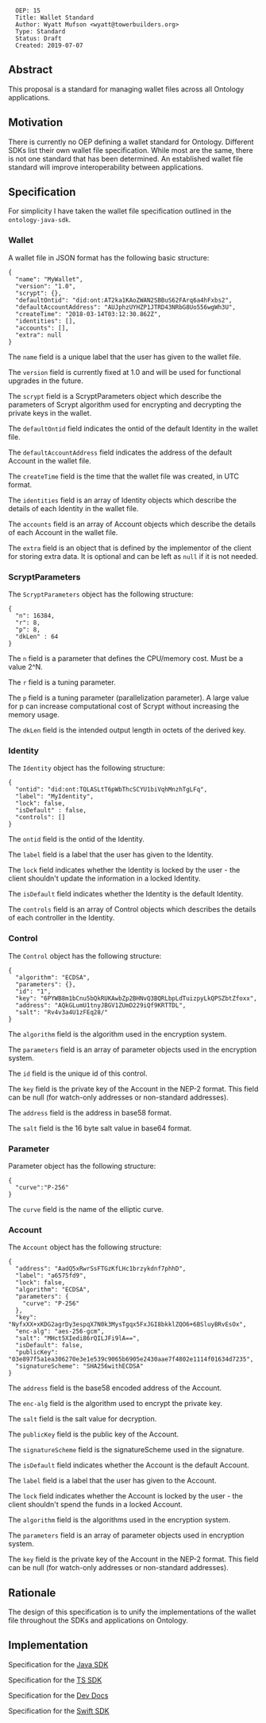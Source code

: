 <pre>
  OEP: 15
  Title: Wallet Standard
  Author: Wyatt Mufson <wyatt@towerbuilders.org>
  Type: Standard
  Status: Draft
  Created: 2019-07-07
</pre>

==Abstract==

This proposal is a standard for managing wallet files across all Ontology applications.

==Motivation==

There is currently no OEP defining a wallet standard for Ontology.
Different SDKs list their own wallet file specification.
While most are the same, there is not one standard that has been determined.
An established wallet file standard will improve interoperability between applications.

==Specification==

For simplicity I have taken the wallet file specification outlined in the <code>ontology-java-sdk</code>.

===Wallet===

A wallet file in JSON format has the following basic structure:

<pre>
{
  "name": "MyWallet",
  "version": "1.0",
  "scrypt": {},
  "defaultOntid": "did:ont:AT2ka1KAoZWAN2SBBuS62FArq6a4hFxbs2",
  "defaultAccountAddress": "AUJphzUYHZP1JTRD43NRbG8Uo556wgWh3U",
  "createTime": "2018-03-14T03:12:30.862Z",
  "identities": [],
  "accounts": [],
  "extra": null
}
</pre>

The <code>name</code> field is a unique label that the user has given to the wallet file.

The <code>version</code> field is currently fixed at 1.0 and will be used for functional upgrades in the future.

The <code>scrypt</code> field is a ScryptParameters object which describe the parameters of Scrypt algorithm used for encrypting and decrypting the private keys in the wallet.

The <code>defaultOntid</code> field indicates the ontid of the default Identity in the wallet file.

The <code>defaultAccountAddress</code> field indicates the address of the  default Account in the wallet file.

The <code>createTime</code> field is the time that the wallet file was created, in UTC format.

The <code>identities</code> field is an array of Identity objects which describe the details of each Identity in the wallet file.

The <code>accounts</code> field is an array of Account objects which describe the details of each Account in the wallet file.

The <code>extra</code> field is an object that is defined by the implementor of the client for storing extra data.
It is optional and can be left as <code>null</code> if it is not needed.

===ScryptParameters===

The <code>ScryptParameters</code> object has the following structure:

<pre>
{
  "n": 16384,
  "r": 8,
  "p": 8,
  "dkLen" : 64
}
</pre>

The <code>n</code> field is a parameter that defines the CPU/memory cost.
Must be a value 2^N.

The <code>r</code> field is a tuning parameter.

The <code>p</code> field is a tuning parameter (parallelization parameter).
A large value for p can increase computational cost of Scrypt without increasing the memory usage.

The <code>dkLen</code> field is the intended output length in octets of the derived key.

===Identity===

The <code>Identity</code> object has the following structure:

<pre>
{
  "ontid": "did:ont:TQLASLtT6pWbThcSCYU1biVqhMnzhTgLFq",
  "label": "MyIdentity",
  "lock": false,
  "isDefault" : false,
  "controls": []
}
</pre>

The <code>ontid</code> field is the ontid of the Identity.

The <code>label</code> field is a label that the user has given to the Identity.

The <code>lock</code> field indicates whether the Identity is locked by the user - the client shouldn't update the information in a locked Identity.

The <code>isDefault</code> field indicates whether the Identity is the default Identity.

The <code>controls</code> field is an array of Control objects which describes the details of each controller in the Identity.

===Control===

The <code>Control</code> object has the following structure:

<pre>
{
  "algorithm": "ECDSA",
  "parameters": {},
  "id": "1",
  "key": "6PYWB8m1bCnu5bQkRUKAwbZp2BHNvQ3BQRLbpLdTuizpyLkQPSZbtZfoxx",
  "address": "AQkGLumU1tnyJBGV1ZUmD229iQf9KRTTDL",
  "salt": "Rv4v3a4U1zFEq28/"
}
</pre>

The <code>algorithm</code> field is the algorithm used in the encryption system.

The <code>parameters</code> field is an array of parameter objects used in the encryption system.

The <code>id</code> field is the unique id of this control.

The <code>key</code> field is the private key of the Account in the NEP-2 format.
This field can be null (for watch-only addresses or non-standard addresses).

The <code>address</code> field is the address in base58 format.

The <code>salt</code> field is the 16 byte salt value in base64 format.

===Parameter===

Parameter object has the following structure:

<pre>
{
  "curve":"P-256"
}
</pre>

The <code>curve</code> field is the name of the elliptic curve.

===Account===

The <code>Account</code> object has the following structure:

<pre>
{
  "address": "AadQ5xRwrSsFTGzKfLHc1brzykdnf7phhD",
  "label": "a6575fd9",
  "lock": false,
  "algorithm": "ECDSA",
  "parameters": {
    "curve": "P-256"
  },
  "key": "NyfxXX+xKDG2agrDy3espqX7N0k3MysTgqx5FxJGI8bkklZQO6+6BSluyBRvEsOx",
  "enc-alg": "aes-256-gcm",
  "salt": "MHct5XIedi86rQILJFi9lA==",
  "isDefault": false,
  "publicKey": "03e897f5a1ea306270e3e1e539c9065b6905e2430aae7f4802e1114f01634d7235",
  "signatureScheme": "SHA256withECDSA"
}
</pre>

The <code>address</code> field is the base58 encoded address of the Account.

The <code>enc-alg</code> field is the algorithm used to encrypt the private key.

The <code>salt</code> field is the salt value for decryption.

The <code>publicKey</code> field is the public key of the Account.

The <code>signatureScheme</code> field is the signatureScheme used in the signature.

The <code>isDefault</code> field indicates whether the Account is the default Account.

The <code>label</code> field is a label that the user has given to the Account.

The <code>lock</code> field indicates whether the Account is locked by the user - the client shouldn't spend the funds in a locked Account.

The <code>algorithm</code> field is the algorithms used in the encryption system.

The <code>parameters</code> field is an array of parameter objects used in encryption system.

The <code>key</code> field is the private key of the Account in the NEP-2 format.
This field can be null (for watch-only addresses or non-standard addresses).


==Rationale==

The design of this specification is to unify the implementations of the wallet file throughout the SDKs and applications on Ontology.

==Implementation==

Specification for the [[https://github.com/ontio/ontology-java-sdk/blob/master/docs/en/Wallet_File_Specification_en.md | Java SDK]]

Specification for the [[https://github.com/ontio/ontology-ts-sdk/blob/master/docs/en/Wallet_File_Specification.md | TS SDK]]

Specification for the [[https://dev-docs.ont.io/#/docs-en/SDKs/01-wallet-file-specification | Dev Docs]]

Specification for the [[https://github.com/Ryucoin/neovm-utils/blob/master/docs/ont-wallet.md | Swift SDK]]
